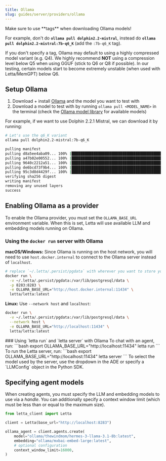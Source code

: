 ```yaml
---
title: Ollama
slug: guides/server/providers/ollama
---
```


<Warning>
Make sure to use **tags** when downloading Ollama models!

For example, don't do **`ollama pull dolphin2.2-mistral`**, instead do **`ollama pull dolphin2.2-mistral:7b-q6_K`** (add the `:7b-q6_K` tag).

If you don't specify a tag, Ollama may default to using a highly compressed model variant (e.g. Q4).
We highly recommend **NOT** using a compression level below Q5 when using GGUF (stick to Q6 or Q8 if possible).
In our testing, certain models start to become extremely unstable (when used with Letta/MemGPT) below Q6.
</Warning>

## Setup Ollama

1. Download + install [Ollama](https://github.com/ollama/ollama) and the model you want to test with
2. Download a model to test with by running `ollama pull <MODEL_NAME>` in the terminal (check the [Ollama model library](https://ollama.ai/library) for available models)

For example, if we want to use Dolphin 2.2.1 Mistral, we can download it by running:

```sh
# Let's use the q6_K variant
ollama pull dolphin2.2-mistral:7b-q6_K
```

```sh
pulling manifest
pulling d8a5ee4aba09... 100% |█████████████████████████████████████████████████████████████████████████| (4.1/4.1 GB, 20 MB/s)
pulling a47b02e00552... 100% |██████████████████████████████████████████████████████████████████████████████| (106/106 B, 77 B/s)
pulling 9640c2212a51... 100% |████████████████████████████████████████████████████████████████████████████████| (41/41 B, 22 B/s)
pulling de6bcd73f9b4... 100% |████████████████████████████████████████████████████████████████████████████████| (58/58 B, 28 B/s)
pulling 95c3d8d4429f... 100% |█████████████████████████████████████████████████████████████████████████████| (455/455 B, 330 B/s)
verifying sha256 digest
writing manifest
removing any unused layers
success
```

## Enabling Ollama as a provider
To enable the Ollama provider, you must set the `OLLAMA_BASE_URL` environment variable. When this is set, Letta will use available LLM and embedding models running on Ollama.

### Using the `docker run` server with Ollama

**macOS/Windows:**
Since Ollama is running on the host network, you will need to use `host.docker.internal` to connect to the Ollama server instead of `localhost`.
```bash
# replace `~/.letta/.persist/pgdata` with wherever you want to store your agent data
docker run \
  -v ~/.letta/.persist/pgdata:/var/lib/postgresql/data \
  -p 8283:8283 \
  -e OLLAMA_BASE_URL="http://host.docker.internal:11434" \
  letta/letta:latest
```

**Linux:**
Use `--network host` and `localhost`:
```bash
docker run \
  -v ~/.letta/.persist/pgdata:/var/lib/postgresql/data \
  --network host \
  -e OLLAMA_BASE_URL="http://localhost:11434" \
  letta/letta:latest
```

<Accordion icon="square-terminal" title="CLI (pypi only)">
### Using `letta run` and `letta server` with Ollama
To chat with an agent, run:
```bash
export OLLAMA_BASE_URL="http://localhost:11434"
letta run
```
To run the Letta server, run:
```bash
export OLLAMA_BASE_URL="http://localhost:11434"
letta server
```
To select the model used by the server, use the dropdown in the ADE or specify a `LLMConfig` object in the Python SDK.
</Accordion>

## Specifying agent models
When creating agents, you must specify the LLM and embedding models to use via a *handle*. You can additionally specify a context window limit (which must be less than or equal to the maximum size).

```python
from letta_client import Letta

client = Letta(base_url="http://localhost:8283")

ollama_agent = client.agents.create(
    model="ollama/thewindmom/hermes-3-llama-3.1-8b:latest",
    embedding="ollama/mxbai-embed-large:latest",
    # optional configuration
    context_window_limit=16000,
)
```
